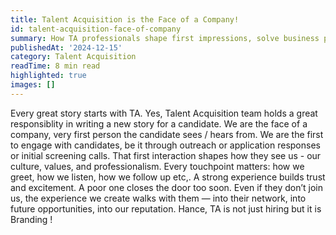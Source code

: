 ```yaml
---
title: Talent Acquisition is the Face of a Company!
id: talent-acquisition-face-of-company
summary: How TA professionals shape first impressions, solve business problems, and become the bridge between talent and strategy
publishedAt: '2024-12-15'
category: Talent Acquisition
readTime: 8 min read
highlighted: true
images: []
---
```


Every great story starts with TA. Yes, Talent Acquisition team holds a great responsiblity in writing a new story for a candidate. We are the face of a company, very first person the candidate sees / hears from. We are the first to engage with candidates, be it through outreach or application responses or initial screening calls. That first interaction shapes how they see us - our culture, values, and professionalism. Every touchpoint matters: how we greet, how we listen, how we follow up etc,. A strong experience builds trust and excitement. A poor one closes the door too soon. Even if they don’t join us, the experience we create walks with them — into their network, into future opportunities, into our reputation. Hance, TA is not just hiring but it is Branding !